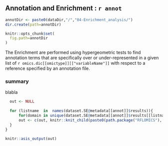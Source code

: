 ## Annotation and Enrichment : `r annot`

```r
annotDir <- paste0(dataDir,"/","04-Enrichment_analysis/")
dir.create(path=annotDir)

knitr::opts_chunk$set(
  fig.path=annotDir
)
```

The Enrichment are performed using hypergeometric tests to find annotation terms that are specifically over or under-represented in a given list of `r omics.dic[[omictype]][["variableName"]]` with respect to a reference specified by an annotation file.

### summary

blabla

```r

  out <- NULL
  
  for (listname  in  names(dataset.SE@metadata[[annot]]$results)){
      for(domain in unique(dataset.SE@metadata[[annot]]$results[[listname]]$Over_Under_Results$Domain)){
      out <- c(out, knitr::knit_child(paste0(path.package("RFLOMICS"), "/RFLOMICSapp/","report_06_annot_enrich_per_list_per_Domain.Rmd"), quiet=TRUE))
  }
}
    
knitr::asis_output(out)

```



